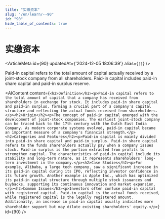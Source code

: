 ```yaml
---
title: "实缴资本"
slug: "/en/learn/--90"
id: "90"
hide_table_of_contents: true
---
```



# 实缴资本

<ArticleMeta id={90} updatedAt={'2024-12-05 18:06:39'} alias={`[]`} />
<div className='border-solid border-b border-t-0 my-4 border-[var(--ifm-color-gray-300)]' />

Paid-in capital refers to the total amount of capital actually received by a joint-stock company from all shareholders. Paid-in capital includes paid-in share capital and paid-in surplus reserve.

<AIContent content={`<h2>Definition</h2><p>Paid-in capital refers to the total amount of capital that a company has received from shareholders in exchange for stock. It includes paid-in share capital and paid-in surplus, forming a crucial part of a company's capital structure and reflecting the actual funds received from shareholders.</p><h2>Origin</h2><p>The concept of paid-in capital emerged with the development of joint-stock companies. The earliest joint-stock company can be traced back to the 17th century with the Dutch East India Company. As modern corporate systems evolved, paid-in capital became an important measure of a company's financial strength.</p><h2>Categories and Features</h2><p>Paid-in capital is mainly divided into paid-in share capital and paid-in surplus. Paid-in share capital refers to the funds shareholders actually pay when a company issues stock. Paid-in surplus is the portion extracted from profits to strengthen capital. The characteristics of paid-in capital include its stability and long-term nature, as it represents shareholders' long-term investment in the company.</p><h2>Case Studies</h2><p>For example, Alibaba, a large tech company, saw a significant increase in its paid-in capital during its IPO, reflecting investor confidence in its future growth. Another example is Apple Inc., which has optimized its paid-in capital structure through multiple stock issuances and buybacks, supporting its continuous innovation and market expansion.</p><h2>Common Issues</h2><p>Investors often confuse paid-in capital with registered capital. Paid-in capital is the actual funds received, while registered capital is the legally registered amount. Additionally, an increase in paid-in capital usually indicates more shareholder support but may dilute existing shareholders' equity.</p>`} id={90} />
